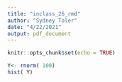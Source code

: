 ```yaml
---
title: "inclass_26_rmd"
author: "Sydney Toler"
date: "4/22/2021"
output: pdf_document
---
```


```r
knitr::opts_chunk$set(echo = TRUE)
```

```r
Y<- rnorm( 100)
hist( Y)
```

